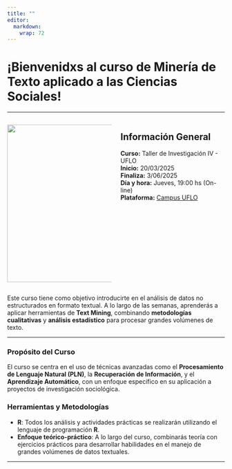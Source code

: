 ```yaml
---
title: ""
editor:
  markdown:
    wrap: 72
---
```


# ¡Bienvenidxs al curso de Minería de Texto aplicado a las Ciencias Sociales!

------------------------------------------------------------------------

::::: columns
::: {.column width="50%"}
![](https://i.pinimg.com/originals/cd/e0/0d/cde00de507fffde4968ae9268758d360.gif){fig-align="left"
width="364"}
:::

::: {.column width="50%"}
## Información General

**Curso:** Taller de Investigación IV - UFLO\
**Inicio:** 20/03/2025\
**Finaliza:** 3/06/2025\
**Día y hora:** Jueves, 19:00 hs (On-line)\
**Plataforma:** [Campus UFLO](https://campus.uflo.edu.ar/)
:::
:::::

Este curso tiene como objetivo introducirte en el análisis de datos no
estructurados en formato textual. A lo largo de las semanas, aprenderás
a aplicar herramientas de **Text Mining**, combinando **metodologías
cualitativas** y **análisis estadístico** para procesar grandes
volúmenes de texto.

------------------------------------------------------------------------

### Propósito del Curso

El curso se centra en el uso de técnicas avanzadas como el
**Procesamiento de Lenguaje Natural (PLN)**, la **Recuperación de
Información**, y el **Aprendizaje Automático**, con un enfoque
específico en su aplicación a proyectos de investigación sociológica.

### Herramientas y Metodologías

-   **R**: Todos los análisis y actividades prácticas se realizarán
    utilizando el lenguaje de programación **R**.
-   **Enfoque teórico-práctico**: A lo largo del curso, combinarás
    teoría con ejercicios prácticos para desarrollar habilidades en el
    manejo de grandes volúmenes de datos textuales.

------------------------------------------------------------------------
